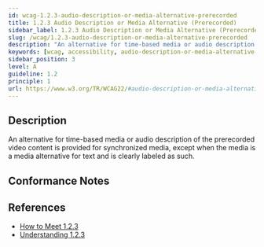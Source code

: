 ```yaml
---
id: wcag-1.2.3-audio-description-or-media-alternative-prerecorded
title: 1.2.3 Audio Description or Media Alternative (Prerecorded)
sidebar_label: 1.2.3 Audio Description or Media Alternative (Prerecorded)
slug: /wcag/1.2.3-audio-description-or-media-alternative-prerecorded
description: "An alternative for time-based media or audio description of the prerecorded video content is provided for synchronized media, except when the media is a media alternative for text and is clearly labeled as such."
keywords: [wcag, accessibility, audio-description-or-media-alternative-prerecorded]
sidebar_position: 3
level: A
guideline: 1.2
principle: 1
url: https://www.w3.org/TR/WCAG22/#audio-description-or-media-alternative-prerecorded
---
```


## Description

An alternative for time-based media or audio description of the prerecorded video content is provided for synchronized media, except when the media is a media alternative for text and is clearly labeled as such.

## Conformance Notes

<Project name="ads">
  <Unknown></Unknown>
</Project>

<Project name="scix">
  <NotApplicable></NotApplicable>
</Project>

## References

- [How to Meet 1.2.3](https://www.w3.org/WAI/WCAG22/quickref/#audio-description-or-media-alternative-prerecorded)
- [Understanding 1.2.3](https://www.w3.org/WAI/WCAG22/Understanding/audio-description-or-media-alternative-prerecorded.html)


